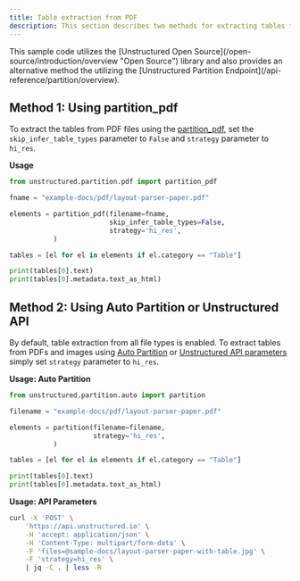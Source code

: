 ```yaml
---
title: Table extraction from PDF 
description: This section describes two methods for extracting tables from PDF files.
---
```


<Note>
This sample code utilizes the [Unstructured Open Source](/open-source/introduction/overview "Open Source") library and also provides an alternative method the utilizing the [Unstructured Partition Endpoint](/api-reference/partition/overview). 
</Note>

## Method 1: Using partition\_pdf

To extract the tables from PDF files using the [partition\_pdf](/open-source/core-functionality/partitioning#partition-pdf), set the `skip_infer_table_types` parameter to `False` and `strategy` parameter to `hi_res`.

**Usage**

```python
from unstructured.partition.pdf import partition_pdf

fname = "example-docs/pdf/layout-parser-paper.pdf"

elements = partition_pdf(filename=fname,
                         skip_infer_table_types=False,
                         strategy='hi_res',
           )

tables = [el for el in elements if el.category == "Table"]

print(tables[0].text)
print(tables[0].metadata.text_as_html)

```


## Method 2: Using Auto Partition or Unstructured API

By default, table extraction from all file types is enabled. To extract tables from PDFs and images using [Auto Partition](/open-source/core-functionality/partitioning#partition) or [Unstructured API parameters](/api-reference/partition/api-parameters) simply set `strategy` parameter to `hi_res`.

**Usage: Auto Partition**

```python
from unstructured.partition.auto import partition

filename = "example-docs/pdf/layout-parser-paper.pdf"

elements = partition(filename=filename,
                     strategy='hi_res',
           )

tables = [el for el in elements if el.category == "Table"]

print(tables[0].text)
print(tables[0].metadata.text_as_html)

```


**Usage: API Parameters**

```bash
curl -X 'POST' \
    'https://api.unstructured.io' \
    -H 'accept: application/json' \
    -H 'Content-Type: multipart/form-data' \
    -F 'files=@sample-docs/layout-parser-paper-with-table.jpg' \
    -F 'strategy=hi_res' \
    | jq -C . | less -R

```
